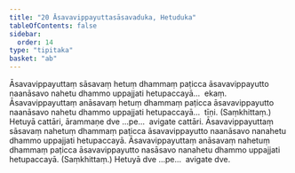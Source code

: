 ```yaml
---
title: "20 Āsavavippayuttasāsavaduka, Hetuduka"
tableOfContents: false
sidebar:
  order: 14
type: "tipitaka"
basket: "ab"
---
```



<DynamicBreadcrumb />

<Division number="58">

<Paragraph number="143">
Āsavavippayuttaṃ sāsavaṃ hetuṃ dhammaṃ paṭicca āsavavippayutto naanāsavo nahetu dhammo uppajjati hetupaccayā…  ekaṃ.
</Paragraph>

<Paragraph number="144">
Āsavavippayuttaṃ anāsavaṃ hetuṃ dhammaṃ paṭicca āsavavippayutto naanāsavo nahetu dhammo uppajjati hetupaccayā…  tīṇi. (Saṃkhittaṃ.) Hetuyā cattāri, ārammaṇe dve …pe…  avigate cattāri.
</Paragraph>

<Paragraph number="145">
Āsavavippayuttaṃ sāsavaṃ nahetuṃ dhammaṃ paṭicca āsavavippayutto naanāsavo nanahetu dhammo uppajjati hetupaccayā. Āsavavippayuttaṃ anāsavaṃ nahetuṃ dhammaṃ paṭicca āsavavippayutto nasāsavo nanahetu dhammo uppajjati hetupaccayā. (Saṃkhittaṃ.) Hetuyā dve …pe…  avigate dve.
</Paragraph>
</Division>